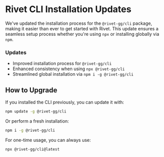 
# Rivet CLI Installation Updates

We've updated the installation process for the `@rivet-gg/cli` package, making it easier than ever to get started with Rivet. This update ensures a seamless setup process whether you're using `npx` or installing globally via `npm`.

### Updates
- Improved installation process for `@rivet-gg/cli`
- Enhanced consistency when using `npx @rivet-gg/cli`
- Streamlined global installation via `npm i -g @rivet-gg/cli`

## How to Upgrade

If you installed the CLI previously, you can update it with:

```bash
npm update -g @rivet-gg/cli
```

Or perform a fresh installation:

```bash
npm i -g @rivet-gg/cli
```

For one-time usage, you can always use:

```bash
npx @rivet-gg/cli@latest
```